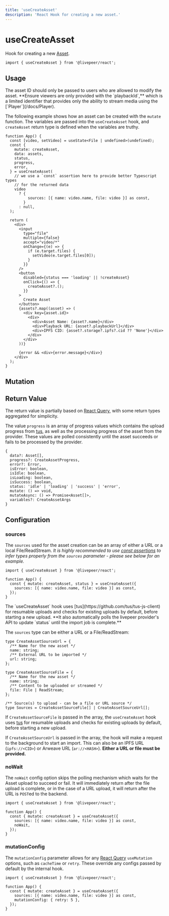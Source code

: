 ```yaml
---
title: 'useCreateAsset'
description: 'React Hook for creating a new asset.'
---
```


# useCreateAsset

Hook for creating a new [Asset](https://github.com/livepeer/livepeer.js/blob/main/packages/core/src/types/provider.ts).

```tsx
import { useCreateAsset } from '@livepeer/react';
```

## Usage


<Callout>
  The asset ID should only be passed to users who are allowed to modify the
  asset. **Ensure viewers are only provided with the `playbackId`,** which is a
  limited identifier that provides only the ability to stream media using the
  [`Player`](/docs/Player).
</Callout>

The following example shows how an asset can be created with the `mutate` function. The variables are passed into the
`useCreateAsset` hook, and `createAsset` return type is defined when the variables are truthy.

```tsx {10-16, 34}
function App() {
  const [video, setVideo] = useState<File | undefined>(undefined);
  const {
    mutate: createAsset,
    data: assets,
    status,
    progress,
    error,
  } = useCreateAsset(
    // we use a `const` assertion here to provide better Typescript types
    // for the returned data
    video
      ? {
          sources: [{ name: video.name, file: video }] as const,
        }
      : null,
  );

  return (
    <div>
      <input
        type="file"
        multiple={false}
        accept="video/*"
        onChange={(e) => {
          if (e.target.files) {
            setVideo(e.target.files[0]);
          }
        }}
      />
      <button
        disabled={status === 'loading' || !createAsset}
        onClick={() => {
          createAsset?.();
        }}
      >
        Create Asset
      </button>
      {assets?.map((asset) => (
        <div key={asset.id}>
          <div>
            <div>Asset Name: {asset?.name}</div>
            <div>Playback URL: {asset?.playbackUrl}</div>
            <div>IPFS CID: {asset?.storage?.ipfs?.cid ?? 'None'}</div>
          </div>
        </div>
      ))}

      {error && <div>{error.message}</div>}
    </div>
  );
}
```

## Mutation

## Return Value

The return value is partially based on [React Query](https://tanstack.com/query/v4/docs/reference/useMutation), with some return types
aggregated for simplicity.

The value `progress` is an array of progress values which contains the upload progress from
[tus](https://github.com/tus/tus-js-client), as well as the processing progress of the asset from the provider. These values are polled consistently
until the asset succeeds or fails to be processed by the provider.

```tsx
{
  data?: Asset[],
  progress?: CreateAssetProgress,
  error?: Error,
  isError: boolean,
  isIdle: boolean,
  isLoading: boolean,
  isSuccess: boolean,
  status: 'idle' | 'loading' | 'success' | 'error',
  mutate: () => void,
  mutateAsync: () => Promise<Asset[]>,
  variables?: CreateAssetArgs
}
```

## Configuration

### sources

The `sources` used for the asset creation can be an array of either a URL or a local File/ReadStream. _It is highly recommended to use
[const assertions](https://www.typescriptlang.org/docs/handbook/release-notes/typescript-3-4.html#const-assertions)
to infer types properly from the `sources` parameter - please see below for an example._

```tsx {5}
import { useCreateAsset } from '@livepeer/react';

function App() {
  const { mutate: createAsset, status } = useCreateAsset({
    sources: [{ name: video.name, file: video }] as const,
  });
}
```

<Callout>
  The `useCreateAsset` hook uses [tus](https://github.com/tus/tus-js-client) for
  resumable uploads and checks for existing uploads by default, before starting
  a new upload. **It also automatically polls the livepeer provider's API to
  update `status` until the import job is complete.**
</Callout>

The `sources` type can be either a URL or a File/ReadStream:

```tsx
type CreateAssetSourceUrl = {
  /** Name for the new asset */
  name: string;
  /** External URL to be imported */
  url: string;
};

type CreateAssetSourceFile = {
  /** Name for the new asset */
  name: string;
  /** Content to be uploaded or streamed */
  file: File | ReadStream;
};

/** Source(s) to upload - can be a file or URL source */
type Sources = CreateAssetSourceFile[] | CreateAssetSourceUrl[];
```

If `CreateAssetSourceFile` is passed in the array, the `useCreateAsset` hook uses [tus](https://github.com/tus/tus-js-client) for resumable uploads and checks for existing uploads by default, before starting a
new upload.

If `CreateAssetSourceUrl` is passed in the array, the hook will make a request to the background to start an import. This can also
be an IPFS URL (`ipfs://<CID>`) or Arweave URL (`ar://<HASH>`). **Either a URL or file must be provided.**

### noWait

The `noWait` config option skips the polling mechanism which waits for the Asset upload to succeed or fail. It will immediately return after the file upload is complete,
or in the case of a URL upload, it will return after the URL is `POST`ed to the backend.

```tsx {6}
import { useCreateAsset } from '@livepeer/react';

function App() {
  const { mutate: createAsset } = useCreateAsset({
    sources: [{ name: video.name, file: video }] as const,
    noWait,
  });
}
```

### mutationConfig

The `mutationConfig` parameter allows for any [React Query](https://tanstack.com/query/v4/docs/reference/useMutation) `useMutation` options, such as
`cacheTime` or `retry`. These override any configs passed by default by the internal hook.

```tsx {6}
import { useCreateAsset } from '@livepeer/react';

function App() {
  const { mutate: createAsset } = useCreateAsset({
    sources: [{ name: video.name, file: video }] as const,
    mutationConfig: { retry: 5 },
  });
}
```
